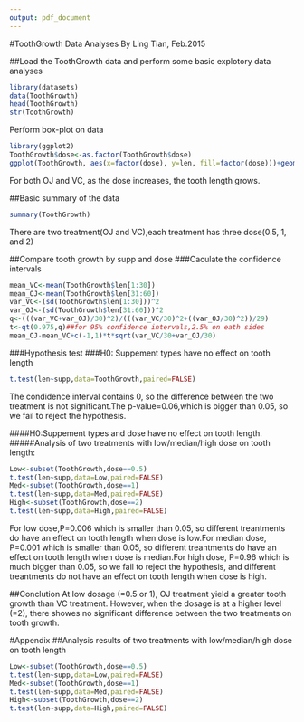 ```yaml
---
output: pdf_document
---
```

#ToothGrowth Data Analyses
By Ling Tian, Feb.2015

##Load the ToothGrowth data and perform some basic explotory data analyses
```r
library(datasets)
data(ToothGrowth)
head(ToothGrowth)
str(ToothGrowth)
```
Perform box-plot on data
```r
library(ggplot2)
ToothGrowth$dose<-as.factor(ToothGrowth$dose)
ggplot(ToothGrowth, aes(x=factor(dose), y=len, fill=factor(dose)))+geom_boxplot()+facet_grid(.~supp)+ggtitle("Analyzing ToothGrowth data")
```
For both OJ and VC, as the dose increases, the tooth length grows.

##Basic summary of the data
```r
summary(ToothGrowth)
```
There are two treatment(OJ and VC),each treatment has three dose(0.5, 1, and 2)

##Compare tooth growth by supp and dose
###Caculate the confidence intervals
```r
mean_VC<-mean(ToothGrowth$len[1:30])
mean_OJ<-mean(ToothGrowth$len[31:60])
var_VC<-(sd(ToothGrowth$len[1:30]))^2
var_OJ<-(sd(ToothGrowth$len[31:60]))^2
q<-(((var_VC+var_OJ)/30)^2)/(((var_VC/30)^2+((var_OJ/30)^2))/29)
t<-qt(0.975,q)##for 95% confidence intervals,2.5% on eath sides
mean_OJ-mean_VC+c(-1,1)*t*sqrt(var_VC/30+var_OJ/30)
```
###Hypothesis test
###H0: Suppement types have no effect on tooth length

```r
t.test(len~supp,data=ToothGrowth,paired=FALSE)
```
The condidence interval contains 0, so the difference between the two treatment is not significant.The p-value=0.06,which is bigger than 0.05, so we fail to reject the hypothesis.

####H0:Suppement types and dose have no effect on tooth length.
#####Analysis of two treatments with low/median/high dose on tooth length:
```r
Low<-subset(ToothGrowth,dose==0.5)
t.test(len~supp,data=Low,paired=FALSE)
Med<-subset(ToothGrowth,dose==1)
t.test(len~supp,data=Med,paired=FALSE)
High<-subset(ToothGrowth,dose==2)
t.test(len~supp,data=High,paired=FALSE)
```
For low dose,P=0.006 which is smaller than 0.05, so different treantments do have an effect on tooth length when dose is low.For median dose, P=0.001 which is smaller than 0.05, so different treantments do have an effect on tooth length when dose is median.For high dose, P=0.96 which is much bigger than 0.05, so we fail to reject the hypothesis, and different treantments do not have an effect on tooth length when dose is high.

##Conclution
At low dosage (=0.5 or 1), OJ treatment yield a greater tooth growth than VC treatment. However, when the dosage is at a higher level (=2),  there showes no significant difference between the two treatments on tooth growth.

#Appendix
##Analysis results of two treatments with low/median/high dose on tooth length
```r
Low<-subset(ToothGrowth,dose==0.5)
t.test(len~supp,data=Low,paired=FALSE)
Med<-subset(ToothGrowth,dose==1)
t.test(len~supp,data=Med,paired=FALSE)
High<-subset(ToothGrowth,dose==2)
t.test(len~supp,data=High,paired=FALSE)
```
